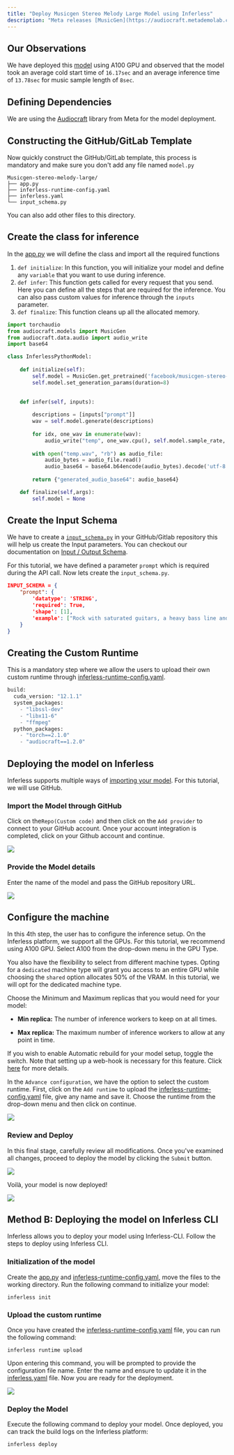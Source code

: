 ```yaml
---
title: "Deploy Musicgen Stereo Melody Large Model using Inferless"
description: "Meta releases [MusicGen](https://audiocraft.metademolab.com/musicgen.html), a text-to-music model that converts text descriptions or audio prompts into high-quality music samples."
---
```

## Our Observations

We have deployed this [model](https://huggingface.co/facebook/musicgen-stereo-melody-large) using A100 GPU and observed that the model took an average cold start time of `16.17sec` and an average inference time of `13.78sec` for music sample length of `8sec`.

## Defining Dependencies

We are using the [Audiocraft](https://github.com/facebookresearch/audiocraft) library from Meta for the model deployment. 

## Constructing the GitHub/GitLab Template

Now quickly construct the GitHub/GitLab template, this process is mandatory and make sure you don't add any file named `model.py`

```
Musicgen-stereo-melody-large/
├── app.py
├── inferless-runtime-config.yaml
├── inferless.yaml
└── input_schema.py
```

You can also add other files to this directory.

## Create the class for inference

In the [app.py](https://github.com/inferless/Musicgen-stereo-melody-large/blob/main/app.py) we will define the class and import all the required functions

1.  `def initialize`: In this function, you will initialize your model and define any `variable` that you want to use during inference.
2.  `def infer`: This function gets called for every request that you send. Here you can define all the steps that are required for the inference. You can also pass custom values for inference through the `inputs` parameter.
3.  `def finalize`: This function cleans up all the allocated memory.

```python
import torchaudio
from audiocraft.models import MusicGen
from audiocraft.data.audio import audio_write
import base64

class InferlessPythonModel:
    
    def initialize(self):
        self.model = MusicGen.get_pretrained('facebook/musicgen-stereo-melody-large')
        self.model.set_generation_params(duration=8)

        
    def infer(self, inputs):
        
        descriptions = [inputs["prompt"]]
        wav = self.model.generate(descriptions)
        
        for idx, one_wav in enumerate(wav):
            audio_write("temp", one_wav.cpu(), self.model.sample_rate, strategy="loudness", loudness_compressor=True)
        
        with open("temp.wav", "rb") as audio_file:
            audio_bytes = audio_file.read()
            audio_base64 = base64.b64encode(audio_bytes).decode('utf-8')
        
        return {"generated_audio_base64": audio_base64}

    def finalize(self,args):
        self.model = None
```

## Create the Input Schema

We have to create a [`input_schema.py`](https://github.com/inferless/Musicgen-stereo-melody-large/blob/main/input_schema.py) in your GitHub/Gitlab repository this will help us create the Input parameters. You can checkout our documentation on [Input / Output Schema](https://docs.inferless.com/model-import/input-output-schema).

For this tutorial, we have defined a parameter `prompt` which is required during the API call. Now lets create the `input_schema.py`.

```JSON
INPUT_SCHEMA = {
    "prompt": {
        'datatype': 'STRING',
        'required': True,
        'shape': [1],
        'example': ["Rock with saturated guitars, a heavy bass line and crazy drum break and fills."]
    }
}
```

## Creating the Custom Runtime

This is a mandatory step where we allow the users to upload their own custom runtime through [inferless-runtime-config.yaml](https://github.com/inferless/Musicgen-stereo-melody-large/blob/main/inferless-runtime-config.yaml).

```python
build:
  cuda_version: "12.1.1"
  system_packages:
    - "libssl-dev"
    - "libx11-6"
    - "ffmpeg"
  python_packages:
    - "torch==2.1.0"
    - "audiocraft==1.2.0"
```

## Deploying the model on Inferless

Inferless supports multiple ways of [importing your model](https://docs.inferless.com/model-import/file-structure-req/file-structure-requirements). For this tutorial, we will use GitHub. 

### Import the Model through GitHub

Click on the`Repo(Custom code)` and then click on the `Add provider` to connect to your GitHub account. Once your account integration is completed, click on your Github account and continue.

![](/images/stable-cascade-model-import.png)

### Provide the Model details

Enter the name of the model and pass the GitHub repository URL. 

![](/images/musicgen-create-model.png)

## Configure the machine

In this 4th step, the user has to configure the inference setup. On the Inferless platform, we support all the GPUs. For this tutorial, we recommend using A100 GPU. Select A100 from the drop-down menu in the GPU Type.

You also have the flexibility to select from different machine types. Opting for a `dedicated` machine type will grant you access to an entire GPU while choosing the `shared` option allocates 50% of the VRAM. In this tutorial, we will opt for the dedicated machine type.

Choose the Minimum and Maximum replicas that you would need for your model:

* **Min replica:** The number of inference workers to keep on at all times.

* **Max replica:** The maximum number of inference workers to allow at any point in time.

If you wish to enable Automatic rebuild for your model setup, toggle the switch. Note that setting up a web-hook is necessary for this feature. Click [here](https://docs.inferless.com/model-import/automatic-build/automatic-build-via-webhooks) for more details.

In the `Advance configuration`, we have the option to select the custom runtime. First, click on the `Add runtime` to upload the [inferless-runtime-config.yaml](https://github.com/inferless/Musicgen-stereo-melody-large/blob/main/inferless-runtime-config.yaml) file, give any name and save it. Choose the runtime from the drop-down menu and then click on continue.

![](/images/musicgen-model-config.png)

### Review and Deploy

In this final stage, carefully review all modifications. Once you've examined all changes, proceed to deploy the model by clicking the `Submit` button.

![](/images/musicgen-review.png)

Voilà, your model is now deployed!

![](/gif/musicgen.gif)

## Method B: Deploying the model on Inferless CLI

Inferless allows you to deploy your model using Inferless-CLI. Follow the steps to deploy using Inferless CLI.

### Initialization of the model

Create the [app.py](https://github.com/inferless/Musicgen-stereo-melody-large/blob/main/app.py) and [inferless-runtime-config.yaml](https://github.com/inferless/Musicgen-stereo-melody-large/blob/main/inferless-runtime-config.yaml), move the files to the working directory. Run the following command to initialize your model:

```
inferless init
```

### Upload the custom runtime

Once you have created the [inferless-runtime-config.yaml](https://github.com/inferless/Musicgen-stereo-melody-large/blob/main/inferless-runtime-config.yaml) file, you can run the following command:

```
inferless runtime upload
```

Upon entering this command, you will be prompted to provide the configuration file name. Enter the name and ensure to update it in the [inferless.yaml](https://github.com/inferless/Musicgen-stereo-melody-large/blob/main/inferless.yaml) file. Now you are ready for the deployment.

![](/images/llama70b-6.png)

### Deploy the Model

Execute the following command to deploy your model. Once deployed, you can track the build logs on the Inferless platform:

```
inferless deploy
```